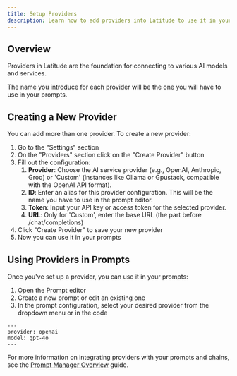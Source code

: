 ```yaml
---
title: Setup Providers
description: Learn how to add providers into Latitude to use it in your prompts.
---
```


## Overview

Providers in Latitude are the foundation for connecting to various AI models and services.

The name you introduce for each provider will be the one you will have to use in your prompts.

## Creating a New Provider

You can add more than one provider. To create a new provider:

1. Go to the "Settings" section
1. On the "Providers" section click on the "Create Provider" button
1. Fill out the configuration:
    1. **Provider**: Choose the AI service provider (e.g., OpenAI, Anthropic, Groq) or 'Custom' (instances like Ollama or Gpustack, compatible with the OpenAI API format).
    1. **ID**: Enter an alias for this provider configuration. This will be the name you have to use in the prompt editor.
    1. **Token**: Input your API key or access token for the selected provider.
    1. **URL**: Only for 'Custom', enter the base URL (the part before /chat/completions)
1. Click "Create Provider" to save your new provider
1. Now you can use it in your prompts

## Using Providers in Prompts

Once you've set up a provider, you can use it in your prompts:

1. Open the Prompt editor
1. Create a new prompt or edit an existing one
1. In the prompt configuration, select your desired provider from the dropdown menu or in the code

```
---
provider: openai
model: gpt-4o
---
```

For more information on integrating providers with your prompts and chains, see the [Prompt Manager Overview](/guides/prompt-manager/overview) guide.
